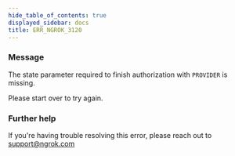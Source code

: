 ```yaml
---
hide_table_of_contents: true
displayed_sidebar: docs
title: ERR_NGROK_3120
---
```




### Message

The state parameter required to finish authorization with `PROVIDER` is missing.

Please start over to try again.

<ErrorDetails error="err_ngrok_3120" />

### Further help

If you're having trouble resolving this error, please reach out to [support@ngrok.com](mailto:support@ngrok.com?subject=Help%20with%20ERR_NGROK_3120)
